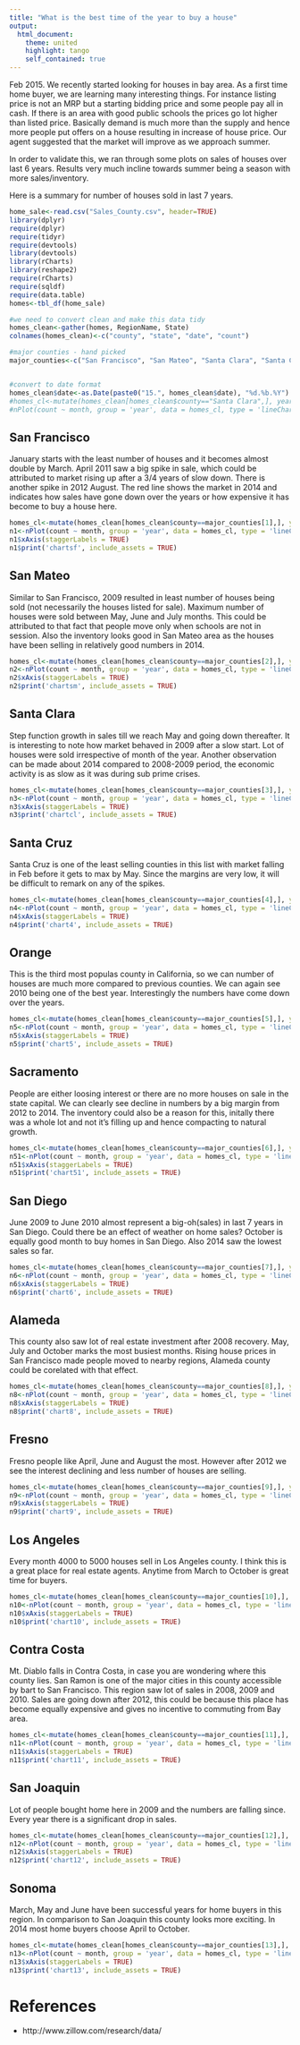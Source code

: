 ```yaml
---
title: "What is the best time of the year to buy a house"
output:
  html_document:
    theme: united
    highlight: tango
    self_contained: true
---
```



Feb 2015. We recently started looking for houses in bay area. As a first time home buyer, we are learning many interesting things. For instance listing price is not an MRP but a starting bidding price and some people pay all in cash. If there is an area with good public schools the prices go lot higher than listed price. Basically demand is much more than the supply and hence more people put offers on a house resulting in increase of house price. Our agent suggested that the market will improve as we approach summer. 

In order to validate this, we ran through some plots on sales of houses over last 6 years. Results very much incline towards summer being a season with more sales/inventory.  

Here is a summary for number of houses sold in last 7 years. 

```r

home_sale<-read.csv("Sales_County.csv", header=TRUE)
library(dplyr)
require(dplyr)
require(tidyr)
require(devtools)
library(devtools)
library(rCharts)
library(reshape2)
require(rCharts)
require(sqldf)
require(data.table)
homes<-tbl_df(home_sale)

#we need to convert clean and make this data tidy
homes_clean<-gather(homes, RegionName, State)
colnames(homes_clean)<-c("county", "state", "date", "count")

#major counties - hand picked
major_counties<-c("San Francisco", "San Mateo", "Santa Clara", "Santa Cruz", "Orange", "Sacramento", "San Diego", "Alameda", "Fresno", "Los Angeles", "Contra Costa", "San Joaquin", "Sonoma")


#convert to date format
homes_clean$date<-as.Date(paste0("15.", homes_clean$date), "%d.%b.%Y")
#homes_cl<-mutate(homes_clean[homes_clean$county=="Santa Clara",], year=year(date), month=month(date))
#nPlot(count ~ month, group = 'year', data = homes_cl, type = 'lineChart')

```

## San Francisco
January starts with the least number of houses and it becomes almost double by March. April 2011 saw a big spike in sale, which could be attributed to market rising up after a 3/4 years of slow down. There is another spike in 2012 August. The red line shows the market in 2014 and indicates how sales have gone down over the years or how expensive it has become to buy a house here. 

```r
homes_cl<-mutate(homes_clean[homes_clean$county==major_counties[1],], year=year(date), month=month(date))
n1<-nPlot(count ~ month, group = 'year', data = homes_cl, type = 'lineChart')
n1$xAxis(staggerLabels = TRUE)
n1$print('chartsf', include_assets = TRUE)
```


## San Mateo
Similar to San Francisco, 2009 resulted in least number of houses being sold (not necessarily the houses listed for sale). Maximum number of houses were sold between May, June and July months. This could be attributed to that fact that people move only when schools are not in session. Also the inventory looks good in San Mateo area as the houses have been selling in relatively good numbers in 2014. 
```r
homes_cl<-mutate(homes_clean[homes_clean$county==major_counties[2],], year=year(date), month=month(date))
n2<-nPlot(count ~ month, group = 'year', data = homes_cl, type = 'lineChart')
n2$xAxis(staggerLabels = TRUE)
n2$print('chartsm', include_assets = TRUE)
```

## Santa Clara
Step function growth in sales till we reach May and going down thereafter. It is interesting to note how market behaved in 2009 after a slow start. Lot of houses were sold irrespective of month of the year. Another observation can be made about 2014 compared to 2008-2009 period, the economic activity is as slow as it was during sub prime crises. 
```r
homes_cl<-mutate(homes_clean[homes_clean$county==major_counties[3],], year=year(date), month=month(date))
n3<-nPlot(count ~ month, group = 'year', data = homes_cl, type = 'lineChart')
n3$xAxis(staggerLabels = TRUE)
n3$print('chartcl', include_assets = TRUE)
```

## Santa Cruz
Santa Cruz is one of the least selling counties in this list with market falling in Feb before it gets to max by May. Since the margins are very low, it will be difficult to remark on any of the spikes. 
```r
homes_cl<-mutate(homes_clean[homes_clean$county==major_counties[4],], year=year(date), month=month(date))
n4<-nPlot(count ~ month, group = 'year', data = homes_cl, type = 'lineChart')
n4$xAxis(staggerLabels = TRUE)
n4$print('chart4', include_assets = TRUE)
```

## Orange
This is the third most populas county in California, so we can number of houses are much more compared to previous counties. We can again see 2010 being one of the best year. Interestingly the numbers have come down over the years. 
```r
homes_cl<-mutate(homes_clean[homes_clean$county==major_counties[5],], year=year(date), month=month(date))
n5<-nPlot(count ~ month, group = 'year', data = homes_cl, type = 'lineChart')
n5$xAxis(staggerLabels = TRUE)
n5$print('chart5', include_assets = TRUE)
```


## Sacramento
People are either loosing interest or there are no more houses on sale in the state capital. We can clearly see decline in numbers by a big margin from 2012 to 2014. The inventory could also be a reason for this, initally there was a whole lot and not it's filling up and hence compacting to natural growth. 
```r
homes_cl<-mutate(homes_clean[homes_clean$county==major_counties[6],], year=year(date), month=month(date))
n51<-nPlot(count ~ month, group = 'year', data = homes_cl, type = 'lineChart')
n51$xAxis(staggerLabels = TRUE)
n51$print('chart51', include_assets = TRUE)
```


## San Diego
June 2009 to June 2010 almost represent a big-oh(sales) in last 7 years in San Diego. Could there be an effect of weather on home sales? October is equally good month to buy homes in San Diego. Also 2014 saw the lowest sales so far. 
```r
homes_cl<-mutate(homes_clean[homes_clean$county==major_counties[7],], year=year(date), month=month(date))
n6<-nPlot(count ~ month, group = 'year', data = homes_cl, type = 'lineChart')
n6$xAxis(staggerLabels = TRUE)
n6$print('chart6', include_assets = TRUE)
```

## Alameda
This county also saw lot of real estate investment after 2008 recovery. May, July and October marks the most busiest months. Rising house prices in San Francisco made people moved to nearby regions, Alameda county could be corelated with that effect.
```r
homes_cl<-mutate(homes_clean[homes_clean$county==major_counties[8],], year=year(date), month=month(date))
n8<-nPlot(count ~ month, group = 'year', data = homes_cl, type = 'lineChart')
n8$xAxis(staggerLabels = TRUE)
n8$print('chart8', include_assets = TRUE)
```

## Fresno
Fresno people like April, June and August the most. However after 2012 we see the interest declining and less number of houses are selling. 
```r
homes_cl<-mutate(homes_clean[homes_clean$county==major_counties[9],], year=year(date), month=month(date))
n9<-nPlot(count ~ month, group = 'year', data = homes_cl, type = 'lineChart')
n9$xAxis(staggerLabels = TRUE)
n9$print('chart9', include_assets = TRUE)
```

## Los Angeles
Every month 4000 to 5000 houses sell in Los Angeles county. I think this is a great place for real estate agents. Anytime from March to October is great time for buyers. 
```r
homes_cl<-mutate(homes_clean[homes_clean$county==major_counties[10],], year=year(date), month=month(date))
n10<-nPlot(count ~ month, group = 'year', data = homes_cl, type = 'lineChart')
n10$xAxis(staggerLabels = TRUE)
n10$print('chart10', include_assets = TRUE)
```

## Contra Costa
Mt. Diablo falls in Contra Costa, in case you are wondering where this county lies. San Ramon is one of the major cities in this county accessible by bart to San Francisco. This region saw lot of sales in 2008, 2009 and 2010. Sales are going down after 2012, this could be because this place has become equally expensive and gives no incentive to commuting from Bay area.  
```r
homes_cl<-mutate(homes_clean[homes_clean$county==major_counties[11],], year=year(date), month=month(date))
n11<-nPlot(count ~ month, group = 'year', data = homes_cl, type = 'lineChart')
n11$xAxis(staggerLabels = TRUE)
n11$print('chart11', include_assets = TRUE)
```


## San Joaquin
Lot of people bought home here in 2009 and the numbers are falling since. Every year there is a significant drop in sales. 
```r
homes_cl<-mutate(homes_clean[homes_clean$county==major_counties[12],], year=year(date), month=month(date))
n12<-nPlot(count ~ month, group = 'year', data = homes_cl, type = 'lineChart')
n12$xAxis(staggerLabels = TRUE)
n12$print('chart12', include_assets = TRUE)
```


## Sonoma
March, May and June have been successful years for home buyers in this region. In comparison to San Joaquin this county looks more exciting. In 2014 most home buyers choose April to October. 
```r
homes_cl<-mutate(homes_clean[homes_clean$county==major_counties[13],], year=year(date), month=month(date))
n13<-nPlot(count ~ month, group = 'year', data = homes_cl, type = 'lineChart')
n13$xAxis(staggerLabels = TRUE)
n13$print('chart13', include_assets = TRUE)
```

# References
- http://www.zillow.com/research/data/

